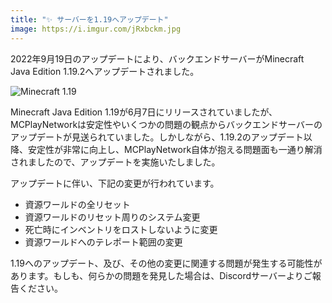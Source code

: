 ```yaml
---
title: "✨ サーバーを1.19へアップデート"
image: https://i.imgur.com/jRxbckm.jpg
---
```


2022年9月19日のアップデートにより、バックエンドサーバーがMinecraft Java Edition 1.19.2へアップデートされました。

![Minecraft 1.19](https://i.imgur.com/jRxbckm.jpg)

Minecraft Java Edition 1.19が6月7日にリリースされていましたが、MCPlayNetworkは安定性やいくつかの問題の観点からバックエンドサーバーのアップデートが見送られていました。しかしながら、1.19.2のアップデート以降、安定性が非常に向上し、MCPlayNetwork自体が抱える問題面も一通り解消されましたので、アップデートを実施いたしました。

アップデートに伴い、下記の変更が行われています。

* 資源ワールドの全リセット
* 資源ワールドのリセット周りのシステム変更
* 死亡時にインベントリをロストしないように変更
* 資源ワールドへのテレポート範囲の変更

1.19へのアップデート、及び、その他の変更に関連する問題が発生する可能性があります。もしも、何らかの問題を発見した場合は、Discordサーバーよりご報告ください。
